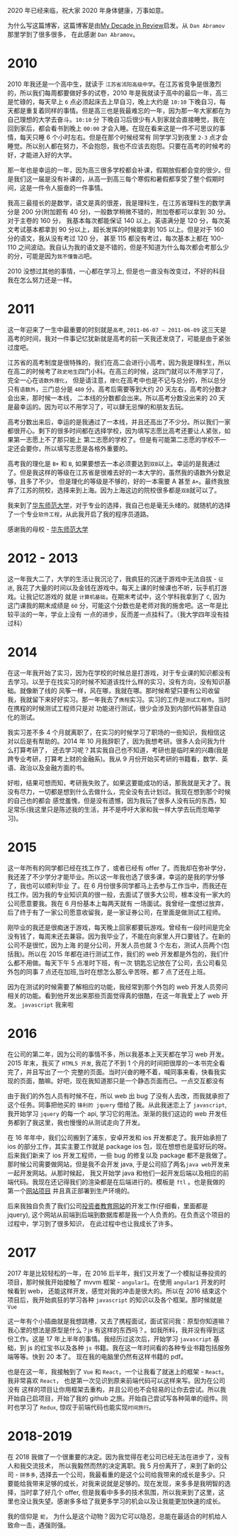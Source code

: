 2020 年已经来临，祝大家 2020 年身体健康，万事如意。

为什么写这篇博客，这篇博客是由[My Decade in Review](https://overreacted.io/my-decade-in-review/)启发。从 `Dan Abramov` 那里学到了很多很多，
在此感谢 `Dan Abramov`。

# 2010

2010 年我还是一个高中生，就读于 `江苏省沭阳高级中学`。在江苏省竞争是很激烈的，所以我们每周都要做好多的试卷，2010 年是我就读于高中的最后一年，高三是忙碌的，每天早上
`6` 点必须起床去上早自习，晚上大约是 `10:10` 下晚自习，每天都是重复着同样的事情。但是高三也是我最难忘的一年，因为那一年大家都在为自己理想的大学去奋斗。`10:10` 分
下晚自习后很少有人到家就会直接睡觉，我在回到家后，都会看书到晚上 `00:00` 才会入睡。在现在看来这是一件不可思议的事情，每天只睡 6 个小时左右。但是在那个时候经常有
同学学习到夜里 `2-3` 点才会睡觉。所以别人都在努力，不会抱怨，我也不应该去抱怨。只要在高考的时候考的好，才能进入好的大学。

那一年也是幸运的一年，因为高三很多学校都会补课，假期放假都会变的很少。但是我们这一届是没有补课的，从高一到高三每个寒假和暑假都享受了整个假期时间，这是一件令人振奋的一件事情。

我高三最擅长的是数学，语文是真的很差，我是理科生，在江苏省理科生的数学满分是 200 分(附加题有 40 分)，一般数学稍微不错的，附加卷都可以拿到 30 分。对于主卷的 160 分，
我基本每次都能保证 140 以上。英语满分是 120 分，每次英文考试基本都拿到 90 分以上，超长发挥的时候能拿到 105 以上。但是对于 160 分的语文，我从没有考过 120 分，
甚至 115 都没有考过，每次基本上都在 100-110 之间波动。我自认为我的语文是不错的，但是不知道为什么每次都会考那么少的分，可能是因为`我不懂鲁迅`吧。

2010 没想过其他的事情，一心都在学习上, 但是也一直没有改变过，不好的科目我在怎么努力还是一样。

# 2011

这一年迎来了一生中最重要的时刻就是`高考`, `2011-06-07 ~ 2011-06-09` 这三天是高考的时间，我对一件事记忆犹新就是高考的前一天我还发烧了，可能是由于紧张过度吧。

江苏省的高考制度是很特殊的，我们在高二会进行小高考，因为我是理科生，所以在高二的时候考了`政史地生`四门小科。在高三的时候，这四门就可以不用学习了，完全一心在`语数外理化`，
但是请注意，`理化`在高考中也是不记与总分的，所以总分只有`语数外`，三门总分是 `480` 分。高考后需要等到大约 20 天左右，高考的分数才会出来，那时候一本线，
二本线的分数都会出来。所以高考分数没出来的 20 天是最幸运的。因为可以不用学习了，可以肆无忌惮的和朋友去玩。

高考分数出来后，幸运的是我通过了一本线，并且还高出了不少分。所以我们一家都很开心。剩下的很多时间都在选择学校，因为填写志愿比高考还要让人紧张，如果第一志愿上不了那只能上
第二志愿的学校了。但是有可能第二志愿的学校不一定还会要你，所以填写志愿是各格外重要的。

高考我的理化是 `B+` 和 `B`, 如果要想去一本必须要达到`双B`以上。幸运的是我通过了。但是我这样的等级在江苏省是很难去好的一本大学的，虽然我的语数外分数足够，且多了不少。
但是理化的等级是不够的，好的一本需要 A 甚至 `A+`。最终我放弃了江苏的院校，选择来到上海。因为上海这边的院校很多都是`双B`就可以了。

我来到了[华东师范大学](https://www.ecnu.edu.cn/)，对于专业的选择，我自己也是毫无头绪的。就随机的选择了一个专业`软件工程`，从此我开启了我的程序员道路。

感谢我的母校 - [华东师范大学](https://www.ecnu.edu.cn/)

# 2012 - 2013

这一年我大二了，大学的生活让我沉沦了，我疯狂的沉迷于游戏中无法自拔 - `征途`, 我花了大量的时间以及金钱在游戏中。每天上课的时候课也不听，玩手机打游戏。让我记忆游戏的
就是 `计算机基础`，在期末考试中，这个学科我拿到了 `C`, 因为这门课我的期末成绩是 `60` 分，可能这个分数也是老师对我的施舍吧。这一年是比较平淡的一年，学业上没有
一点的进步，反而差一点挂科了。（我大学四年没有挂过科）

# 2014

在这一年我开始了实习，因为在学校的时候总是打游戏，对于专业课的知识都没有去学习。以至于在找实习的时候不知道该找什么样的实习，没有方向，没有知识基础。就像断了线的
风筝一样，风在哪，我就在哪。那时候希望只要有公司收留我，我就留下来好好实习。那一年我去了`携程`实习。实习的工作是`测试工程师`。当时在携程的时候测试工程师只是对
功能进行测试，很少会涉及到内部代码甚至自动化的测试。

我实习差不多 4 个月就离职了，在实习的时候学习了职场的一些知识，我相信这对以后是有帮助的。2014 年 10 月我辞职了，因为我想考研。很多人会问我为什么打算考研了，
还去学习呢？其实我自己也不知道，考研也是临时来的兴趣(我是跨专业考研，打算考上财的金融系)。我从 9 月份开始买考研的书籍看，数学、英语、政治以及金融方面的书。

好啦，结果可想而知，考研我失败了。如果这要能成功的话，那我就是天才了。我没有尽力，一切都是想到什么去做什么，完全没有去计划过。我现在想到那个时候的自己也的都会
感觉羞愧，但是没有遗憾，因为我玩了很多人没有玩的东西，知足常乐(我这里只是陈述我的生活，并不是呼吁大家和我一样大学去玩而忽略学习)。

# 2015

这一年所有的同学都已经在找工作了，或者已经有 offer 了。而我却在弥补学分，我还差了不少学分才能毕业。所以这一年我也选了很多课，幸运的是我的学分够了，我也可以顺利毕业
了。在 6 月份很多同学都马上去参与工作当中，而我还在找工作。因为我的专业知识真的很一般，去面试了很多大公司，根本没有一家大的公司愿意要我。我在 6 月份基本上每两天就有
一场面试。我曾经一度想过放弃，后了终于有了一家公司愿意收留我，是一家证券公司，在里面是做测试工程师。

刚毕业的我还是很痴迷于游戏，每天晚上回家都要玩游戏。曾经有一段时间是完全没有钱了，每周末还去兼容。因为我毕业了，不能在向家里人开口要钱了。在新的公司不是很忙，因为上海
的是分公司，开发人员也就 3 个左右，测试人员两个(包括我)。所以在 2015 年都在进行测试工作，我们的 web 开发都是外包的，我们什么都不用做。每天下午 5 点准时下班，有一次
钥匙忘记放在了公司，去公司看见外包的同事 7 点还在加班,当时在想怎么那么辛苦呀。都 7 点了还在上班。

因为在测试的时候需要了解相应的功能，我经常到那个外包的 web 开发人员旁问相关的功能。看到他开发出来那些页面觉得真的很酷，在这一年我爱上了 web 开发。 `javascript` 我来啦

# 2016

在公司的第二年，因为公司的事情不多，所以我基本上天天都在学习 web 开发。2015 年末，我买了 `HTML5 开发`, 我花了不到 1 个月的时间把很厚的一本书完全看完了，并且写出了一个
完整的页面。当时兴奋的睡不着，喊同事来看，快看我实现的页面，酷嘛。好吧，现在我知道那只是一个静态页面而已。一点交互都没有

由于我们的外包人员有时候不在，所以 web 出 bug 了没有人去改，而我就承担了这个任务。同事把他买的 `锋利的 jquery` 借给了我。从此我迷恋上了 `javascript`, 我开始学习
`jquery` 的每一个 api, 学习它的用法。渐渐的我们这边的 web 开发任务都到了我这里，我也慢慢的从测试走向了开发。

在 16 年年中，我们公司搬到了浦东，安卓开发和 ios 开发都走了。我开始承担了 ios 的部分工作，其实主要工作就是 package ios 包，现在想想也是蛮好玩的呀。后来我们新来了
ios 开发工程师，一些 bug 的修复以及 package 都不是我做了。那时候公司需要做网站，但是我不会开发 java, 于是公司招了两名`java web`开发来一起开发网站。从那时候起，
我又开始学 java 和他们一起开发后端以及相应的前端代码。我现在还记得我们的渲染都是在后端进行的。模板是 `ftl` 。也是我做的第一个[网站项目](http://www.lxzq.com.cn/)
并且真正部署到生产环境的。

后来我独自负责了我们公司[投资者教育网站](http://edu.ykzq.com/)的开发工作(仔细看，里面都是 jquery), 这个网站从前端到后端到数据库都是我一个人负责的。在负责这个项目的过程中，学习到了很多知识，
在此过程中也让我成长了许多。

# 2017

2017 年是比较轻松的一年，在 2016 后半年，我们又开发了一个模拟证券投资的项目，那时候我开始接触了 mvvm 框架 - `angular1`。在使用 `angular1` 开发的时候看到 web，
还能这样开发，感觉对我的冲击是很大的。所以在 2016 结束这个项目后，我开始疯狂的学习各种 `javascript` 的知识以及各个框架。那时候就是 `Vue`

这一年有个小插曲就是我想跳槽，又去了携程面试，面试官问我：原型你知道嘛？ 我心里的想法是原型是什么？js 有这样的东西吗？。如我所料，我并没有得到这份工作。这是
17 年上半年的事情。我经历过这次后，开始学习 `javascript` 基础，到 js 的红宝书以及各种 `js` 书籍。我在这一年时间看的各种专业书籍包括服务端等等。快到 20 本了。
现在我的电脑里仍然有这样书籍的 pdf。

也是在这一年，我接触到了 `Vue` 和 `React`，一个让我看了就迷上的框架 - `React`。我非常喜欢 `React`， 也是第一次见识到原来前端代码可以这样来写。因为在公司没有
这样的项目让你用框架去重构，并且公司也不会轻易的让你去尝试。所以我开始自己启项目，开始了我的 github 之旅。开始自己尝试写各种简单的组件。同时也学习了 `Redux`,
惊叹于前端代码也能实现`时间旅行`。

# 2018-2019

在 2018 我做了一个很重要的决定。因为我觉得在老公司已经无法在进步了，没有人和我交流技术， 所以我毅然而然的决定离职。我 5 月份离开了，来到了新的公司 - `拼多多`,
选择去一个公司，我最看重的是这个公司给我带来的成长是多少。只要能给我带来足够的成长，对我来说就是足够的。现在发现，来多多是我明智的选择，当时拿了好几个 offer,
但是我看中多多的技术氛围，所以我来到了这里，这里也没让我失望。感谢多多给了我更多学习的机会以及让我能更加快速的成长。

我的信仰是 `蛇`， 为什么是这个动物？因为它可以隐忍，总能在最适合的时机给人致命一击，遇强则强。
